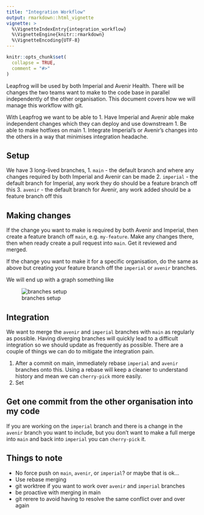 ```yaml
---
title: "Integration Workflow"
output: rmarkdown::html_vignette
vignette: >
  %\VignetteIndexEntry{integration_workflow}
  %\VignetteEngine{knitr::rmarkdown}
  %\VignetteEncoding{UTF-8}
---
```


```r
knitr::opts_chunk$set(
  collapse = TRUE,
  comment = "#>"
)
```

Leapfrog will be used by both Imperial and Avenir Health. There will be changes the two teams want to make to the code base in parallel independently of the other organisation. This document covers how we will manage this workflow with git.

With Leapfrog we want to be able to
1. Have Imperial and Avenir able make independent changes which they can deploy and use downstream
1. Be able to make hotfixes on main
1. Integrate Imperial's or Avenir's changes into the others in a way that minimises integration headache.

## Setup

We have 3 long-lived branches,
1. `main` - the default branch and where any changes required by both Imperial and Avenir can be made
2. `imperial` - the default branch for Imperial, any work they do should be a feature branch off this
3. `avenir` - the default branch for Avenir, any work added should be a feature branch off this

## Making changes

If the change you want to make is required by both Avenir and Imperial, then create a feature branch off `main`, e.g. `my-feature`. Make any changes there, then when ready create a pull request into `main`. Get it reviewed and merged.

If the change you want to make it for a specific organisation, do the same as above but creating your feature branch off the `imperial` or `avenir` branches.

We will end up with a graph something like

![branches setup](../images/workflow.svg)

## Integration

We want to merge the `avenir` and `imperial` branches with `main` as regularly as possible. Having diverging branches will quickly lead to a difficult integration so we should update as frequently as possible. There are a couple of things we can do to mitigate the integration pain.

1. After a commit on main, immediately rebase `imperial` and `avenir` branches onto this. Using a rebase will keep a cleaner to understand history and mean we can `cherry-pick` more easily.
1. Set 

## Get one commit from the other organisation into my code

If you are working on the `imperial` branch and there is a change in the `avenir` branch you want to include, but you don't want to make a full merge into `main` and back into `imperial` you can `cherry-pick` it.

## Things to note
* No force push on `main`, `avenir`, or `imperial`? or maybe that is ok...
* Use rebase merging
* git worktree if you want to work over `avenir` and `imperial` branches
* be proactive with merging in main
* git rerere to avoid having to resolve the same conflict over and over again
